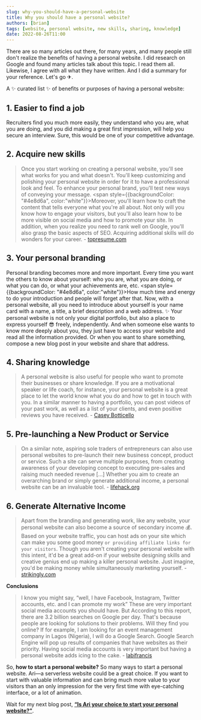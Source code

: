 ```yaml
---
slug: why-you-should-have-a-personal-website
title: Why you should have a personal website?
authors: [brian]
tags: [website, personal website, new skills, sharing, knowledge]
date: 2022-08-26T11:00
---
```


There are so many articles out there, for many years, and many people still don't realize the benefits of having a personal website. I did research on Google and found many articles talk about this topic. I read them all. Likewise, I agree with all what they have written. And I did a summary for your reference. Let's go ✈.

<!--truncate-->

A ✨ curated list ✨ of benefits or purposes of having a personal website:

## **1. Easier to find a job**

Recruiters find you much more easily, they understand who you are, what you are doing, and you did making a great first impression, will help you secure an interview. Sure, this would be one of your competitive advantage.

## **2. Acquire new skills**

> Once you start working on creating a personal website, you'll see what works for you and what doesn't. You'll keep customizing and polishing your personal website in order for it to have a professional look and feel. To enhance your personal brand, you'll test new ways of conveying your message. <span style={{backgroundColor: "#4e8d6a", color:"white"}}>Moreover, you'll learn how to craft the content that tells everyone what you're all about. Not only will you know how to engage your visitors, but you'll also learn how to be more visible on social media and how to promote your site</span>. In addition, when you realize you need to rank well on Google, you'll also grasp the basic aspects of SEO. Acquiring additional skills will do wonders for your career. - [topresume.com](https://www.topresume.com/career-advice/why-you-need-a-personal-website-asap)

## **3. Your personal branding**

Personal branding becomes more and more important. Every time you want the others to know about yourself: who you are, what you are doing, or what you can do, or what your achievements are, etc. <span style={{backgroundColor: "#4e8d6a", color:"white"}}>How much time and energy to do your introduction and people will forget after that</span>. Now, with a personal website, all you need to introduce about yourself is your name card with a name, a title, a brief description and a web address. ✨ Your personal website is not only your digital portfolio, but also a place to express yourself 😎 freely, independently. And when someone else wants to know more deeply about you, they just have to access your website and read all the information provided. Or when you want to share something, compose a new blog post in your website and share that address.

## **4. Sharing knowledge**

> A personal website is also useful for people who want to promote their businesses or share knowledge. If you are a motivational speaker or life coach, for instance, your personal website is a great place to let the world know what you do and how to get in touch with you. In a similar manner to having a portfolio, you can post videos of your past work, as well as a list of your clients, and even positive reviews you have received. - [Casey Botticello](https://medium.com/digital-marketing-lab/5-important-reasons-why-you-still-need-a-personal-website-d0fba1f51911)

## **5. Pre-launching a New Product or Service**

> On a similar note, aspiring sole traders of entrepreneurs can also use personal websites to pre-launch their new business concept, product or service. Such a site can serve multiple purposes, from creating awareness of your developing concept to executing pre-sales and raising much needed revenue [...] Whether you aim to create an overarching brand or simply generate additional income, a personal website can be an invaluable tool. - [lifehack.org](https://www.lifehack.org/articles/technology/7-reasons-why-youll-regret-not-having-personal-website-2.html)

## **6. Generate Alternative Income**

> Apart from the branding and generating work, like any website, your personal website can also become a source of secondary income 💰. Based on your website traffic, you can host ads on your site which can make you some good money `or providing affiliate links for your visitors`. Though you aren't creating your personal website with this intent, it'd be a great add-on if your website designing skills and creative genius end up making a killer personal website. Just imagine, you'd be making money while simultaneously marketing yourself. - [strikingly.com](https://www.strikingly.com/content/blog/8-reasons-why-you-must-own-a-personal-website/)

**Conclusions**

> I know you might say, “well, I have Facebook, Instagram, Twitter accounts, etc. and I can promote my work” These are very important social media accounts you should have. But According to this report, there are 3.2 billion searches on Google per day. That's because people are looking for solutions to their problems. Will they find you online? If for example, I am looking for an event management company in Lagos (Nigeria), I will do a Google Search. Google Search Engine will pop up results of companies that have websites as their priority. Having social media accounts is very important but having a personal website adds icing to the cake. - [labifrancis](https://medium.com/your-brand/why-you-need-a-personal-website-5caa661a711)

So, **how to start a personal website?** So many ways to start a personal website. Ari—a serverless website could be a great choice. If you want to start with valuable information and can bring much more value to your visitors than an only impression for the very first time with eye-catching interface, or a lot of animation.

Wait for my next blog post, **[“Is Ari your choice to start your personal website?”](./is-ari-your-choice-to-start-a-personal-website)**.